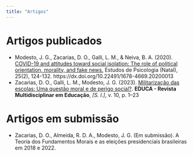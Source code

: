 ```yaml
---
title: "Artigos"
---
```


# Artigos publicados

-   Modesto, J. G., Zacarias, D. O., Galli, L. M., & Neiva, B. A. (2020). [COVID-19 and attitudes toward social isolation: The role of political orientation, morality, and fake news.](http://pepsic.bvsalud.org/scielo.php?script=sci_arttext&pid=S1413-294X2020000200003) Estudos de Psicologia (Natal), 25(2), 124-132. https://dx.doi.org/10.22491/1678-4669.20200013
-   Zacarias, D. O., Galli, L. M., Modesto, J. G. (2023). [Militarização das escolas: Uma questão moral e de perigo social?](https://periodicos.unir.br/index.php/EDUCA/article/view/6593). **EDUCA - Revista Multidisciplinar em Educação**, *\[S. l.\]*, v. 10, p. 1–23

# Artigos em submissão

-   Zacarias, D. O., Almeida, R. D. A., Modesto, J. G. (Em submissão). A Teoria dos Fundamentos Morais e as eleições presidenciais brasileiras em 2018 e 2022.
